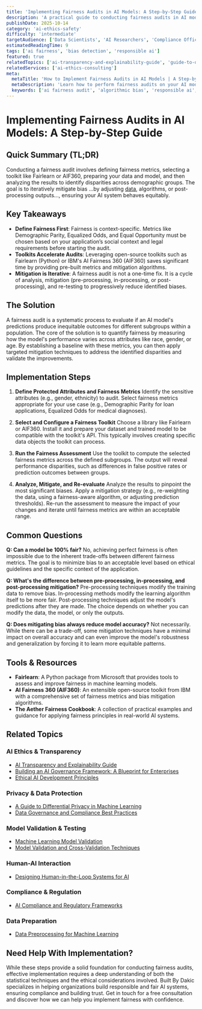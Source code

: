 ```yaml
---
title: 'Implementing Fairness Audits in AI Models: A Step-by-Step Guide'
description: 'A practical guide to conducting fairness audits in AI models to identify and mitigate bias, ensuring equitable and responsible outcomes.'
publishDate: 2025-10-14
category: 'ai-ethics-safety'
difficulty: 'intermediate'
targetAudience: ['Data Scientists', 'AI Researchers', 'Compliance Officers']
estimatedReadingTime: 9
tags: ['ai fairness', 'bias detection', 'responsible ai']
featured: true
relatedTopics: ['ai-transparency-and-explainability-guide', 'guide-to-differential-privacy-in-machine-learning', 'building-an-ai-governance-framework-blueprint', 'machine-learning-model-validation', 'data-governance-and-compliance-best-practices', 'designing-human-in-the-loop-systems-for-ai', 'ai-compliance-and-regulatory-frameworks', 'ethical-ai-development-principles', 'data-preprocessing-for-machine-learning', 'model-validation-and-cross-validation-techniques']
relatedServices: ['ai-ethics-consulting']
meta:
  metaTitle: 'How to Implement Fairness Audits in AI Models | A Step-by-Step Guide'
  metaDescription: 'Learn how to perform fairness audits on your AI models to detect and mitigate bias. Our guide covers tools, metrics, and best practices for responsible AI.'
  keywords: ['ai fairness audit', 'algorithmic bias', 'responsible ai', 'machine learning fairness']
---
```


# Implementing Fairness Audits in AI Models: A Step-by-Step Guide

## Quick Summary (TL;DR)

Conducting a fairness audit involves defining fairness metrics, selecting a toolkit like Fairlearn or AIF360, preparing your data and model, and then analyzing the results to identify disparities across demographic groups. The goal is to iteratively mitigate bias ...by adjusting [data](/data-engineering), algorithms, or post-processing outputs..., ensuring your AI system behaves equitably.

## Key Takeaways

- **Define Fairness First**: Fairness is context-specific. Metrics like Demographic Parity, Equalized Odds, and Equal Opportunity must be chosen based on your application’s social context and legal requirements before starting the audit.
- **Toolkits Accelerate Audits**: Leveraging open-source toolkits such as Fairlearn (Python) or IBM's AI Fairness 360 (AIF360) saves significant time by providing pre-built metrics and mitigation algorithms.
- **Mitigation is Iterative**: A fairness audit is not a one-time fix. It is a cycle of analysis, mitigation (pre-processing, in-processing, or post-processing), and re-testing to progressively reduce identified biases.

## The Solution

A fairness audit is a systematic process to evaluate if an AI model's predictions produce inequitable outcomes for different subgroups within a population. The core of the solution is to quantify fairness by measuring how the model's performance varies across attributes like race, gender, or age. By establishing a baseline with these metrics, you can then apply targeted mitigation techniques to address the identified disparities and validate the improvements.

## Implementation Steps

1.  **Define Protected Attributes and Fairness Metrics**
    Identify the sensitive attributes (e.g., gender, ethnicity) to audit. Select fairness metrics appropriate for your use case (e.g., Demographic Parity for loan applications, Equalized Odds for medical diagnoses).

2.  **Select and Configure a Fairness Toolkit**
    Choose a library like Fairlearn or AIF360. Install it and prepare your dataset and trained model to be compatible with the toolkit's API. This typically involves creating specific data objects the toolkit can process.

3.  **Run the Fairness Assessment**
    Use the toolkit to compute the selected fairness metrics across the defined subgroups. The output will reveal performance disparities, such as differences in false positive rates or prediction outcomes between groups.

4.  **Analyze, Mitigate, and Re-evaluate**
    Analyze the results to pinpoint the most significant biases. Apply a mitigation strategy (e.g., re-weighting the data, using a fairness-aware algorithm, or adjusting prediction thresholds). Re-run the assessment to measure the impact of your changes and iterate until fairness metrics are within an acceptable range.

## Common Questions

**Q: Can a model be 100% fair?**
No, achieving perfect fairness is often impossible due to the inherent trade-offs between different fairness metrics. The goal is to minimize bias to an acceptable level based on ethical guidelines and the specific context of the application.

**Q: What's the difference between pre-processing, in-processing, and post-processing mitigation?**
Pre-processing techniques modify the training data to remove bias. In-processing methods modify the learning algorithm itself to be more fair. Post-processing techniques adjust the model's predictions after they are made. The choice depends on whether you can modify the data, the model, or only the outputs.

**Q: Does mitigating bias always reduce model accuracy?**
Not necessarily. While there can be a trade-off, some mitigation techniques have a minimal impact on overall accuracy and can even improve the model's robustness and generalization by forcing it to learn more equitable patterns.

## Tools & Resources

- **Fairlearn**: A Python package from Microsoft that provides tools to assess and improve fairness in machine learning models.
- **AI Fairness 360 (AIF360)**: An extensible open-source toolkit from IBM with a comprehensive set of fairness metrics and bias mitigation algorithms.
- **The Aether Fairness Cookbook**: A collection of practical examples and guidance for applying fairness principles in real-world AI systems.

## Related Topics

### AI Ethics & Transparency
- [AI Transparency and Explainability Guide](/category/ai-ethics-safety/ai-transparency-and-explainability-guide)
- [Building an AI Governance Framework: A Blueprint for Enterprises](/category/ai-ethics-safety/building-an-ai-governance-framework-blueprint)
- [Ethical AI Development Principles](/category/ai-ethics-safety/ethical-ai-development-principles)

### Privacy & Data Protection
- [A Guide to Differential Privacy in Machine Learning](/category/ai-ethics-safety/guide-to-differential-privacy-in-machine-learning)
- [Data Governance and Compliance Best Practices](/category/data-engineering/data-governance-and-compliance-best-practices)

### Model Validation & Testing
- [Machine Learning Model Validation](/category/machine-learning/machine-learning-model-validation)
- [Model Validation and Cross-Validation Techniques](/category/machine-learning/model-validation-and-cross-validation-techniques)

### Human-AI Interaction
- [Designing Human-in-the-Loop Systems for AI](/category/ai-ethics-safety/designing-human-in-the-loop-systems-for-ai)

### Compliance & Regulation
- [AI Compliance and Regulatory Frameworks](/category/ai-ethics-safety/ai-compliance-and-regulatory-frameworks)

### Data Preparation
- [Data Preprocessing for Machine Learning](/category/machine-learning/data-preprocessing-for-machine-learning)

## Need Help With Implementation?

While these steps provide a solid foundation for conducting fairness audits, effective implementation requires a deep understanding of both the statistical techniques and the ethical considerations involved. Built By Dakic specializes in helping organizations build responsible and fair AI systems, ensuring compliance and building trust. Get in touch for a free consultation and discover how we can help you implement fairness with confidence.
